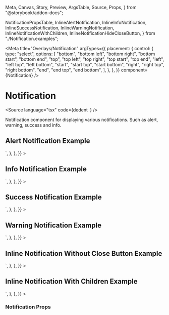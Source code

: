   Meta,
  Canvas,
  Story,
  Preview,
  ArgsTable,
  Source,
  Props,
} from "@storybook/addon-docs";

  NotificationPropsTable,
  InlineAlertNotification,
  InlineInfoNotification,
  InlineSuccessNotification,
  InlineWarningNotification,
  InlineNotificationWithChildren,
  InlineNotificationHideCloseButton,
} from "./Notification.examples";

<Meta
  title="Overlays/Notification"
  argTypes={{
    placement: {
      control: {
        type: "select",
        options: [
          "bottom",
          "bottom left",
          "bottom right",
          "bottom start",
          "bottom end",
          "top",
          "top left",
          "top right",
          "top start",
          "top end",
          "left",
          "left top",
          "left bottom",
          "start",
          "start top",
          "start bottom",
          "right",
          "right top",
          "right bottom",
          "end",
          "end top",
          "end bottom",
        ],
      },
    },
  }}
  component={Notification}
/>

# Notification

<Source
  language="tsx"
  code={dedent`
  `}
/>

Notification component for displaying various notifications.
Such as alert, warning, success and info.

## Alert Notification Example

<Preview>
  <Story
    name="a) Inline alert notification"
    parameters={{
      docs: {
        source: {
          code: dedent`
<Notification />`,
        },
      },
    }}
  >
    <InlineAlertNotification />
  </Story>
</Preview>

## Info Notification Example

<Preview>
  <Story
    name="b) Inline info notification"
    parameters={{
      docs: {
        source: {
          code: dedent`
<Notification />`,
        },
      },
    }}
  >
    <InlineInfoNotification />
  </Story>
</Preview>

## Success Notification Example

<Preview>
  <Story
    name="c) Inline success notification"
    parameters={{
      docs: {
        source: {
          code: dedent`
<Notification />`,
        },
      },
    }}
  >
    <InlineSuccessNotification />
  </Story>
</Preview>

## Warning Notification Example

<Preview>
  <Story
    name="d) Inline warning notification"
    parameters={{
      docs: {
        source: {
          code: dedent`
<Notification />`,
        },
      },
    }}
  >
    <InlineWarningNotification />
  </Story>
</Preview>

## Inline Notification Without Close Button Example

<Preview>
  <Story
    name="e) Inline notification without close button"
    parameters={{
      docs: {
        source: {
          code: dedent`
<Notification />`,
        },
      },
    }}
  >
    <InlineNotificationHideCloseButton />
  </Story>
</Preview>

## Inline Notification With Children Example

<Preview>
  <Story
    name="f) Inline notification with children"
    parameters={{
      docs: {
        source: {
          code: dedent`
<Notification />`,
        },
      },
    }}
  >
    <InlineNotificationWithChildren />
  </Story>
</Preview>

### Notification Props

<ArgsTable of={NotificationPropsTable} />
